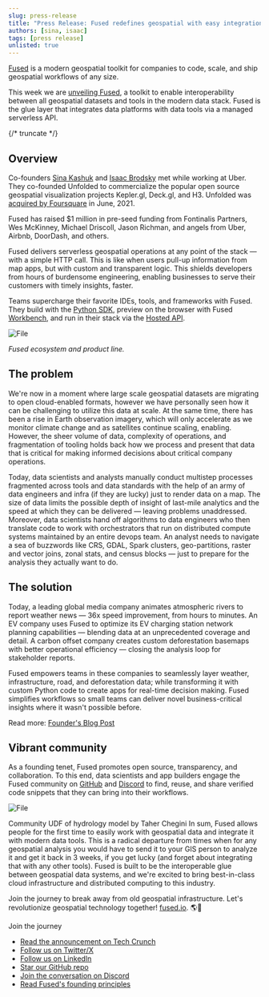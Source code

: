 ```yaml
---
slug: press-release
title: "Press Release: Fused redefines geospatial with easy integrations and instant maps"
authors: [sina, isaac]
tags: [press release]
unlisted: true
---
```


[Fused](https://www.fused.io/) is a modern geospatial toolkit for companies to code, scale, and ship geospatial workflows of any size.


This week we are [unveiling Fused](https://techcrunch.com/2024/03/05/new-geospatial-data-startup-streamlines-satellite-imagery-visualization/), a toolkit to enable interoperability between all geospatial datasets and tools in the modern data stack. Fused is the glue layer that integrates data platforms with data tools via a managed serverless API.

{/* truncate */}

## Overview

Co-founders [Sina Kashuk](https://www.linkedin.com/in/skashuk/) and [Isaac Brodsky](https://www.linkedin.com/in/isaacbrodsky/) met while working at Uber. They co-founded Unfolded to commercialize the popular open source geospatial visualization projects Kepler.gl, Deck.gl, and H3. Unfolded was [acquired by Foursquare](https://techcrunch.com/2021/05/20/geospatial-startup-unfolded-ai-acquired-by-foursquare/) in June, 2021.

Fused has raised $1 million in pre-seed funding from Fontinalis Partners, Wes McKinney, Michael Driscoll, Jason Richman, and angels from Uber, Airbnb, DoorDash, and others.

Fused delivers serverless geospatial operations at any point of the stack — with a simple HTTP call. This is like when users pull-up information from map apps, but with custom and transparent logic. This shields developers from hours of burdensome engineering, enabling businesses to serve their customers with timely insights, faster.

Teams supercharge their favorite IDEs, tools, and frameworks with Fused. They build with the [Python SDK](https://docs.fused.io/python-sdk/), preview on the browser with Fused [Workbench](https://docs.fused.io/workbench/), and run in their stack via the [Hosted API](https://docs.fused.io/core-concepts/run/#http-requests).



<div style={{textAlign: 'center'}}>
<img src={ImageFlow} alt="File" style={{}} />
</div>

_Fused ecosystem and product line._

## The problem

We're now in a moment where large scale geospatial datasets are migrating to open cloud-enabled formats, however we have personally seen how it can be challenging to utilize this data at scale. At the same time, there has been a rise in Earth observation imagery, which will only accelerate as we monitor climate change and as satellites continue scaling, enabling. However, the sheer volume of data, complexity of operations, and fragmentation of tooling holds back how we process and present that data that is critical for making informed decisions about critical company operations.

Today, data scientists and analysts manually conduct multistep processes fragmented across tools and data standards with the help of an army of data engineers and infra (if they are lucky) just to render data on a map. The size of data limits the possible depth of insight of last-mile analytics and the speed at which they can be delivered — leaving problems unaddressed. Moreover, data scientists hand off algorithms to data engineers who then translate code to work with orchestrators that run on distributed compute systems maintained by an entire devops team. An analyst needs to navigate a sea of buzzwords like CRS, GDAL, Spark clusters, geo-partitions, raster and vector joins, zonal stats, and census blocks — just to prepare for the analysis they actually want to do.

## The solution

Today, a leading global media company animates atmospheric rivers to report weather news — 36x speed improvement, from hours to minutes. An EV company uses Fused to optimize its EV charging station network planning capabilities — blending data at an unprecedented coverage and detail. A carbon offset company creates custom deforestation basemaps with better operational efficiency — closing the analysis loop for stakeholder reports.

Fused empowers teams in these companies to seamlessly layer weather, infrastructure, road, and deforestation data; while transforming it with custom Python code to create apps for real-time decision making. Fused simplifies workflows so small teams can deliver novel business-critical insights where it wasn't possible before.

Read more: [Founder's Blog Post](/blog/code-to-map/)

## Vibrant community

As a founding tenet, Fused promotes open source, transparency, and collaboration. To this end, data scientists and app builders engage the Fused community on [GitHub](https://github.com/fusedio/udfs/) and [Discord](https://discord.com/invite/BxS5wMzdRk) to find, reuse, and share verified code snippets that they can bring into their workflows.


<div style={{textAlign: 'center'}}>
<img src={ImageHy} alt="File" style={{}} />
</div>



Community UDF of hydrology model by Taher Chegini
In sum, Fused allows people for the first time to easily work with geospatial data and integrate it with modern data tools. This is a radical departure from times when for any geospatial analysis you would have to send it to your GIS person to analyze it and get it back in 3 weeks, if you get lucky (and forget about integrating that with any other tools). Fused is built to be the interoperable glue between geospatial data systems, and we're excited to bring best-in-class cloud infrastructure and distributed computing to this industry.

Join the journey to break away from old geospatial infrastructure. Let's revolutionize geospatial technology together! [fused.io](https:/fused.io/). 🌎🚀

Join the journey
- [Read the announcement on Tech Crunch](https://techcrunch.com/2024/03/05/new-geospatial-data-startup-streamlines-satellite-imagery-visualization/)
- [Follow us on Twitter/X](https://twitter.com/Fused_io)
- [Follow us on LinkedIn](https://www.linkedin.com/company/fusedio/)
- [Star our GitHub repo](https://github.com/fusedio/udfs/tree/main)
- [Join the conversation on Discord](https://discord.com/invite/BxS5wMzdRk)
- [Read Fused's founding principles](https://fused.io/blog/code-to-map-instantly)
